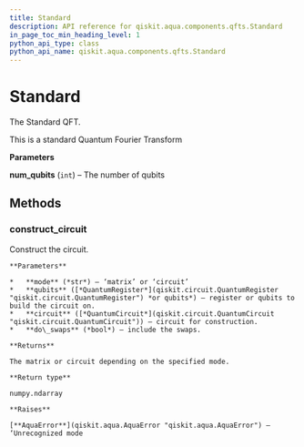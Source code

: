 ```yaml
---
title: Standard
description: API reference for qiskit.aqua.components.qfts.Standard
in_page_toc_min_heading_level: 1
python_api_type: class
python_api_name: qiskit.aqua.components.qfts.Standard
---
```


# Standard

<Class id="qiskit.aqua.components.qfts.Standard" isDedicatedPage={true} github="https://github.com/qiskit-community/qiskit-aqua/tree/stable/0.7/qiskit/aqua/components/qfts/standard.py" signature="Standard(num_qubits)" modifiers="class">
  The Standard QFT.

  This is a standard Quantum Fourier Transform

  **Parameters**

  **num\_qubits** (`int`) – The number of qubits

  ## Methods

  <span id="standard-construct-circuit" />

  ### construct\_circuit

  <Function id="qiskit.aqua.components.qfts.Standard.construct_circuit" signature="Standard.construct_circuit(mode='circuit', qubits=None, circuit=None, do_swaps=True)">
    Construct the circuit.

    **Parameters**

    *   **mode** (*str*) – ‘matrix’ or ‘circuit’
    *   **qubits** ([*QuantumRegister*](qiskit.circuit.QuantumRegister "qiskit.circuit.QuantumRegister") *or qubits*) – register or qubits to build the circuit on.
    *   **circuit** ([*QuantumCircuit*](qiskit.circuit.QuantumCircuit "qiskit.circuit.QuantumCircuit")) – circuit for construction.
    *   **do\_swaps** (*bool*) – include the swaps.

    **Returns**

    The matrix or circuit depending on the specified mode.

    **Return type**

    numpy.ndarray

    **Raises**

    [**AquaError**](qiskit.aqua.AquaError "qiskit.aqua.AquaError") – ‘Unrecognized mode
  </Function>
</Class>

